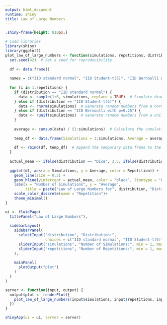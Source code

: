 ```yaml
---
output: html_document
runtime: shiny
title: Law of Large Numbers
---
```


```css
.shiny-frame{height: 810px;}
```  


```r
# Load libraries
library(shiny)
library(ggplot2)
plot_law_of_large_numbers <- function(simulations, repetitions, distribution) {
  set.seed(42)  # Set a seed for reproducibility
  
  df <- data.frame()
  
  names = c("IID standard normal", "IID Student-t(5)", "IID Bernoulli with p=0.25", "AR(1) with rho=0.8 and N(0,1) increments", "Random walk with N(0,1) increments")
  
  for (i in 1:repetitions) {
    if (distribution == "IID standard normal") {
      data <- sample(1:6, simulations, replace = TRUE)  # Simulate drawing from a fair 6-sided die
    } else if (distribution == "IID Student-t(5)") {
      data <- rnorm(simulations)  # Generate random numbers from a normal distribution
    } else if (distribution == "IID Bernoulli with p=0.25") {
      data <- runif(simulations)  # Generate random numbers from a uniform distribution
    }
    
    average <- cumsum(data) / (1:simulations)  # Calculate the cumulative average
    
    temp_df <- data.frame(Simulations = 1:simulations, Average = average, Repetition = factor(i))  # Create a temporary data frame
    
    df <- rbind(df, temp_df)  # Append the temporary data frame to the main data frame
  }
  
  actual_mean <- ifelse(distribution == "Dice", 3.5, ifelse(distribution == "Uniform", 0.5, 0))
  
  ggplot(df, aes(x = Simulations, y = Average, color = Repetition)) +
    geom_line(size = 0.5) +
    geom_hline(yintercept = actual_mean, color = "black", linetype = "dashed") +
    labs(x = "Number of Simulations", y = "Average",
         title = paste("Law of Large Numbers for", distribution, "Distribution")) +
    scale_color_discrete(name = "Repetition")+
    theme_minimal()
}

ui <- fluidPage(
  titlePanel("Law of Large Numbers"),
  
  sidebarLayout(
    sidebarPanel(
      selectInput("distribution", "Distribution:",
                  choices = c("IID standard normal", "IID Student-t(5)", "IID Bernoulli with p=0.25"), selected = "IID standard normal"),
      sliderInput("simulations", "Number of Simulations:", min = 1, max = 1000, value = 1000),
      sliderInput("repetitions", "Number of Repetitions:", min = 1, max = 10, value = 5)
    ),
    
    mainPanel(
      plotOutput("plot")
    )
  )
)

server <- function(input, output) {
  output$plot <- renderPlot({
    plot_law_of_large_numbers(input$simulations, input$repetitions, input$distribution)
  })
}

shinyApp(ui = ui, server = server)
```